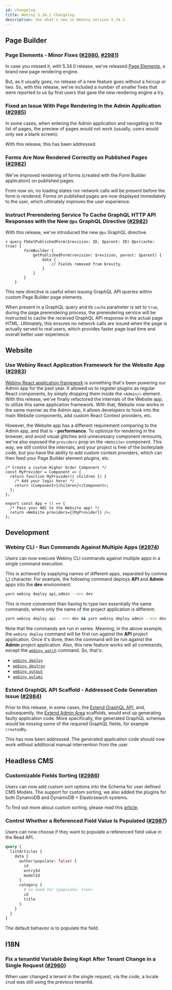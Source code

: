 ```yaml
---
id: changelog
title: Webiny 5.34.1 Changelog
description: See what's new in Webiny version 5.34.1.
---
```


## Page Builder

### Page Elements - Minor Fixes ([#2980](https://github.com/webiny/webiny-js/pull/2980), [#2981](https://github.com/webiny/webiny-js/pull/2981))

In case you missed it, with 5.34.0 release, we've released [Page Elements](/docs/release-notes/5.34.0/changelog#page-elements-a-brand-new-page-rendering-engine-2898), a brand new page rendering engine.

But, as it usually goes, no release of a new feature goes without a hiccup or two. So, with this release, we've included a number of smaller fixes that were reported to us by first users that gave the new rendering engine a try.

### Fixed an Issue With Page Rendering In the Admin Application ([#2985](https://github.com/webiny/webiny-js/pull/2985))

In some cases, when entering the Admin application and navigating to the list of pages, the preview of pages would not work (usually, users would only see a blank screen).

With this release, this has been addressed.

### Forms Are Now Rendered Correctly on Published Pages ([#2982](https://github.com/webiny/webiny-js/pull/2982))

We've improved rendering of forms (created with the Form Builder application) on published pages.

From now on, no loading states nor network calls will be present before the form is rendered. Forms on published pages are now displayed immediately to the user, which ultimately improves the user experience.

### Instruct Prerendering Service To Cache GraphQL HTTP API Responses with the New `@ps` GraphQL Directive ([#2982](https://github.com/webiny/webiny-js/pull/2982))

With this release, we've introduced the new `@ps` GraphQL directive.

```diff-graphql
+ query FbGetPublishedForm($revision: ID, $parent: ID) @ps(cache: true) {
        formBuilder {
            getPublishedForm(revision: $revision, parent: $parent) {
                data {
                    // Fields removed from brevity.
                }
            }
        }
    }
```

This new directive is useful when issuing GraphQL API queries within custom Page Builder page elements.

When present in a GraphQL query and its `cache` parameter is set to `true`, during the page prerendering process, the prerendering service will be instructed to cache the received GraphQL API response in the actual page HTML. Ultimately, this ensures no network calls are issued when the page is actually served to real users, which provides faster page load time and overall better user experience.

## Website

### Use Webiny React Application Framework for the Website App ([#2983](https://github.com/webiny/webiny-js/pull/2983))

[Webiny React application framework](/docs/admin-area/basics/framework) is something that's been powering our Admin app for the past year. It allowed us to register plugins as regular React components, by simply dropping them inside the `<Admin/>` element. With this release, we've finally refactored the internals of the Website app, to utilize this same application framework. With that, Website now works in the same manner as the Admin app, it allows developers to hook into the main Website components, add custom React Context providers, etc.

However, the Website app has a different requirement comparing to the Admin app, and that is - **performance**. To optimize for rendering in the browser, and avoid visual glitches and unnecessary component remounts, we've also exposed the `providers` prop on the `<Website>` component. This way, we still control the internals, and your project is free of the boilerplate code, but you have the ability to add custom context providers, which can then feed your Page Builder element plugins, etc.

```tsx apps/website/src/App.tsx
/* Create a custom Higher Order Component */
const MyProvider = Component => {
  return function MyProvider({ children }) {
    /* Add your logic here! */
    return <Component>{children}</Component>;
  };
};

export const App = () => {
  /* Pass your HOC to the Website app! */
  return <Website providers={[MyProvider]} />;
};
```

## Development

### Webiny CLI - Run Commands Against Multiple Apps ([#2974](https://github.com/webiny/webiny-js/pull/2974))

Users can now execute Webiny CLI commands against multiple apps in a single command execution.

This is achieved by supplying names of different apps, separated by comma (**,**) character. For example, the following command deploys **API** and **Admin** apps into the **dev** environment:

```bash
yarn webiny deploy api,admin --env dev
```

This is more convenient than having to type two essentially the same commands, where only the name of the project application is different:

```bash
yarn webiny deploy api --env dev && yarn webiny deploy admin --env dev
```

Note that the commands are run in series. Meaning, in the above example, the `webiny deploy` command will be first run against the **API** project application. Once it's done, then the command will be run against the **Admin** project application. Also, this new feature works will all commands, except the [`webiny watch`](/docs/{exact:5.34.x}/core-development-concepts/basics/watch-command) command. So, that's:

- [`webiny deploy`](/docs/{exact:5.34.x}/core-development-concepts/basics/project-deployment)
- [`webiny destroy`](/docs/{exact:5.34.x}/infrastructure/basics/destroy-cloud-infrastructure)
- [`webiny output`](/docs/{exact:5.34.x}/core-development-concepts/basics/webiny-cli#common-commands)
- [`webiny pulumi`](/docs/{exact:5.34.x}/core-development-concepts/basics/webiny-cli#yarn-webiny-pulumi-folder---env-env----command)

### Extend GraphQL API Scaffold - Addressed Code Generation Issue ([#2984](https://github.com/webiny/webiny-js/pull/2984))

Prior to this release, in some cases, the [Extend GraphQL API](/docs/{exact:5.34.x}/core-development-concepts/scaffolding/extend-graphql-api), and, subsequently, the [Extend Admin Area](/docs/{exact:5.34.x}/admin-area/new-app-tutorial/scaffolding) scaffolds, would end up generating faulty application code. More specifically, the generated GraphQL schemas would be missing some of the required GraphQL fields, for example `createdBy`.

This has now been addressed. The generated application code should now work without additional manual intervention from the user.

## Headless CMS

### Customizable Fields Sorting ([#2986](https://github.com/webiny/webiny-js/pull/2986))

Users can now add custom sort options into the Schema for user defined CMS Models.
The support for custom sorting, we also added the plugins for both DynamoDB and DynamoDB + Elasticsearch systems.

To find out more about custom sorting, please read this [article](/docs/headless-cms/extending/custom-sorting).

### Control Whether a Referenced Field Value Is Populated ([#2987](https://github.com/webiny/webiny-js/pull/2987))

Users can now choose if they want to populate a referenced field value in the Read API.

```graphql
query {
  listArticles {
    data {
      author(populate: false) {
        id
        entryId
        modelId
      }
      category {
        # no need for (populate: true)
        id
        title
      }
    }
  }
}
```

The default behavior is to populate the field.

## I18N

### Fix a tenantId Variable Being Kept After Tenant Change in a Single Request ([#2960](https://github.com/webiny/webiny-js/pull/2960))

When user changed a tenant in the single request, via the code, a locale crud was still using the previous tenantId.
